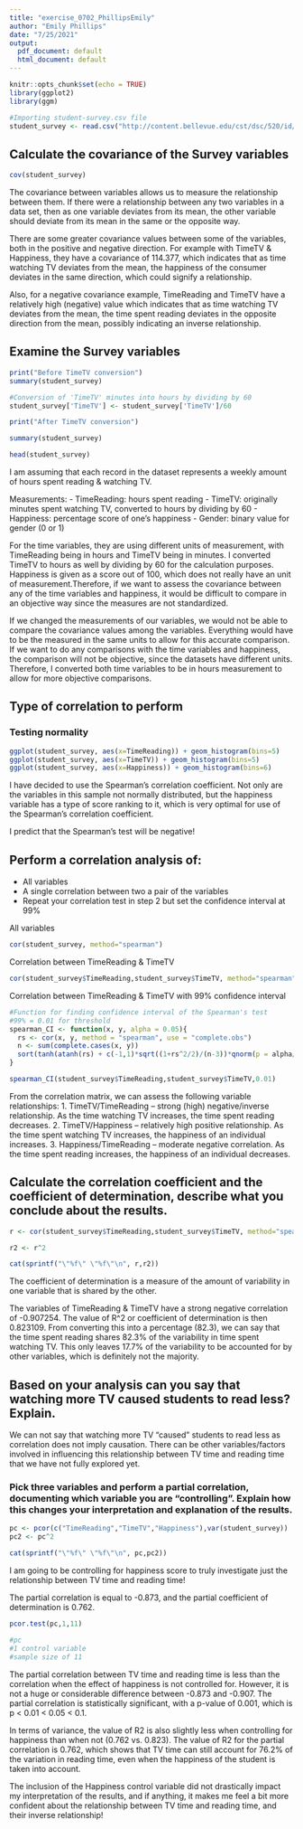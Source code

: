 ```yaml
---
title: "exercise_0702_PhillipsEmily"
author: "Emily Phillips"
date: "7/25/2021"
output:
  pdf_document: default
  html_document: default
---
```


```r
knitr::opts_chunk$set(echo = TRUE)
library(ggplot2)
library(ggm)

#Importing student-survey.csv file
student_survey <- read.csv("http://content.bellevue.edu/cst/dsc/520/id/resources/student-survey.csv")
```

## Calculate the covariance of the Survey variables

```r
cov(student_survey)
```

The covariance between variables allows us to measure the relationship between them. If there were a relationship between any two variables in a data set, then as one variable deviates from its mean, the other variable should deviate from its mean in the same or the opposite way. 

There are some greater covariance values between some of the variables, both in the positive and negative direction. For example with TimeTV & Happiness, they have a covariance of 114.377, which indicates that as time watching TV deviates from the mean, the happiness of the consumer deviates in the same direction, which could signify a relationship. 

Also, for a negative covariance example, TimeReading and TimeTV have a relatively high (negative) value which indicates that as time watching TV deviates from the mean, the time spent reading deviates in the opposite direction from the mean, possibly indicating an inverse relationship. 

## Examine the Survey variables

```r

print("Before TimeTV conversion")
summary(student_survey)

#Conversion of 'TimeTV' minutes into hours by dividing by 60
student_survey['TimeTV'] <- student_survey['TimeTV']/60

print("After TimeTV conversion")

summary(student_survey)

head(student_survey)
```
I am assuming that each record in the dataset represents a weekly amount of hours spent reading & watching TV.

Measurements:
- TimeReading: hours spent reading
- TimeTV: originally minutes spent watching TV, converted to hours by dividing by 60
- Happiness: percentage score of one's happiness
- Gender: binary value for gender (0 or 1)

For the time variables, they are using different units of measurement, with TimeReading being in hours and TimeTV being in minutes. I converted TimeTV to hours as well by dividing by 60 for the calculation purposes. Happiness is given as a score out of 100, which does not really have an unit of measurement.Therefore, if we want to assess the covariance between any of the time variables and happiness, it would be difficult to compare in an objective way since the measures are not standardized. 

If we changed the measurements of our variables, we would not be able to compare the covariance values among the variables. Everything would have to be the measured in the same units to allow for this accurate comparison. If we want to do any comparisons with the time variables and happiness, the comparison will not be objective, since the datasets have different units. Therefore, I converted both time variables to be in hours measurement to allow for more objective comparisons.

## Type of correlation to perform


### Testing normality 
```r
ggplot(student_survey, aes(x=TimeReading)) + geom_histogram(bins=5)
ggplot(student_survey, aes(x=TimeTV)) + geom_histogram(bins=5)
ggplot(student_survey, aes(x=Happiness)) + geom_histogram(bins=6)
```

I have decided to use the Spearman's correlation coefficient. Not only are the variables in this sample not normally distributed, but the happiness variable has a type of score ranking to it, which is very optimal for use of the Spearman's correlation coefficient.

I predict that the Spearman's test will be negative!

## Perform a correlation analysis of:
- All variables
- A single correlation between two a pair of the variables
- Repeat your correlation test in step 2 but set the confidence interval at 99%

All variables

```r
cor(student_survey, method="spearman")
```

Correlation between TimeReading & TimeTV

```r
cor(student_survey$TimeReading,student_survey$TimeTV, method="spearman")
```
Correlation between TimeReading & TimeTV with 99% confidence interval

```r
#Function for finding confidence interval of the Spearman's test
#99% = 0.01 for threshold
spearman_CI <- function(x, y, alpha = 0.05){
  rs <- cor(x, y, method = "spearman", use = "complete.obs")
  n <- sum(complete.cases(x, y))
  sort(tanh(atanh(rs) + c(-1,1)*sqrt((1+rs^2/2)/(n-3))*qnorm(p = alpha/2)))
}

spearman_CI(student_survey$TimeReading,student_survey$TimeTV,0.01)
```

From the correlation matrix, we can assess the following variable relationships:
1. TimeTV/TimeReading -- strong (high) negative/inverse relationship. As the time watching TV increases, the time spent reading decreases.
2. TimeTV/Happiness -- relatively high positive relationship. As the time spent watching TV increases, the happiness of an individual increases.
3. Happiness/TimeReading -- moderate negative correlation. As the time spent reading increases, the happiness of an individual decreases. 

## Calculate the correlation coefficient and the coefficient of determination, describe what you conclude about the results.
```r
r <- cor(student_survey$TimeReading,student_survey$TimeTV, method="spearman")

r2 <- r^2

cat(sprintf("\"%f\" \"%f\"\n", r,r2))
```
The coefficient of determination is a measure of the amount of variability in one variable that is shared by the other. 

The variables of TimeReading & TimeTV have a strong negative correlation of -0.907254. The value of R^2 or coefficient of determination is then 0.823109. From converting this into a percentage (82.3), we can say that the time spent reading shares 82.3% of the variability in time spent watching TV. This only leaves 17.7% of the variability to be accounted for by other variables, which is definitely not the majority. 


## Based on your analysis can you say that watching more TV caused students to read less? Explain.

We can not say that watching more TV "caused" students to read less as correlation does not imply causation. There can be other variables/factors involved in influencing this relationship between TV time and reading time that we have not fully explored yet. 


### Pick three variables and perform a partial correlation, documenting which variable you are “controlling”. Explain how this changes your interpretation and explanation of the results.
```r
pc <- pcor(c("TimeReading","TimeTV","Happiness"),var(student_survey))
pc2 <- pc^2

cat(sprintf("\"%f\" \"%f\"\n", pc,pc2))
```
I am going to be controlling for happiness score to truly investigate just the relationship between TV time and reading time! 

The partial correlation is equal to -0.873, and the partial coefficient of determination is 0.762. 

```r
pcor.test(pc,1,11)

#pc
#1 control variable 
#sample size of 11
```
The partial correlation between TV time and reading time is less than the correlation when the effect of happiness is not controlled for. However, it is not a huge or considerable difference between -0.873 and -0.907. The partial correlation is statistically significant, with a p-value of 0.001, which is p < 0.01 < 0.05 < 0.1. 

In terms of variance, the value of R2 is also slightly less when controlling for happiness than when not (0.762 vs. 0.823). The value of R2 for the partial correlation is 0.762, which shows that TV time can still account for 76.2% of the variation in reading time, even when the happiness of the student is taken into account. 

The inclusion of the Happiness control variable did not drastically impact my interpretation of the results, and if anything, it makes me feel a bit more confident about the relationship between TV time and reading time, and their inverse relationship!


